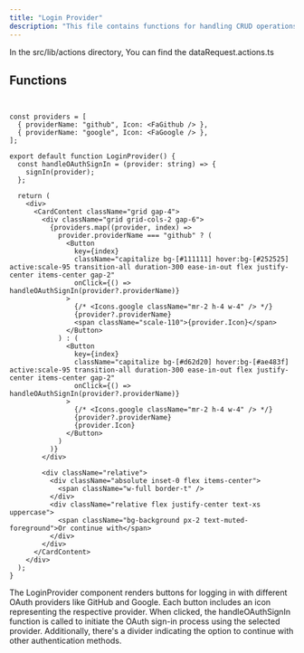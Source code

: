 ```yaml
---
title: "Login Provider"
description: "This file contains functions for handling CRUD operations on data requests within a server application."
---
```


In the <Highlight>src/lib/actions</Highlight> directory, You can find the <Highlight>dataRequest.actions.ts</Highlight>

## Functions

```tsx:getAllDataRequests


const providers = [
  { providerName: "github", Icon: <FaGithub /> },
  { providerName: "google", Icon: <FaGoogle /> },
];

export default function LoginProvider() {
  const handleOAuthSignIn = (provider: string) => {
    signIn(provider);
  };

  return (
    <div>
      <CardContent className="grid gap-4">
        <div className="grid grid-cols-2 gap-6">
          {providers.map((provider, index) =>
            provider.providerName === "github" ? (
              <Button
                key={index}
                className="capitalize bg-[#111111] hover:bg-[#252525] active:scale-95 transition-all duration-300 ease-in-out flex justify-center items-center gap-2"
                onClick={() => handleOAuthSignIn(provider?.providerName)}
              >
                {/* <Icons.google className="mr-2 h-4 w-4" /> */}
                {provider?.providerName}
                <span className="scale-110">{provider.Icon}</span>
              </Button>
            ) : (
              <Button
                key={index}
                className="capitalize bg-[#d62d20] hover:bg-[#ae483f] active:scale-95 transition-all duration-300 ease-in-out flex justify-center items-center gap-2"
                onClick={() => handleOAuthSignIn(provider?.providerName)}
              >
                {/* <Icons.google className="mr-2 h-4 w-4" /> */}
                {provider?.providerName}
                {provider.Icon}
              </Button>
            )
          )}
        </div>

        <div className="relative">
          <div className="absolute inset-0 flex items-center">
            <span className="w-full border-t" />
          </div>
          <div className="relative flex justify-center text-xs uppercase">
            <span className="bg-background px-2 text-muted-foreground">Or continue with</span>
          </div>
        </div>
      </CardContent>
    </div>
  );
}

```
The LoginProvider component renders buttons for logging in with different OAuth providers like GitHub and Google. Each button includes an icon representing the respective provider. When clicked, the handleOAuthSignIn function is called to initiate the OAuth sign-in process using the selected provider. Additionally, there's a divider indicating the option to continue with other authentication methods.